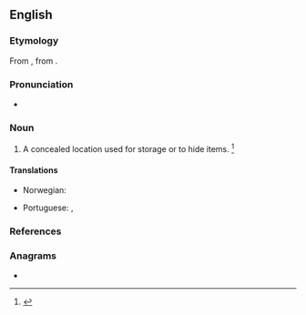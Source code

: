 ==English==

===Etymology===
From {{der|en|ML.|abditorium}}, from {{m|la|abdō||to hide}}.

===Pronunciation===
* {{a|US}} {{IPA|en|/ˈæb.dɪt.ɹi/|/ˈæb.dɪt.ə.ɹi/}}

===Noun===
{{en-noun|abditories}}

# {{lb|en|rare}} A concealed location used for storage or to hide items. {{defdate|mid 17th century}}<ref>{{R:SOED5|page=3}}</ref>

====Translations====
{{trans-top|place for hiding or preserving}}
* Norwegian: {{t|no|gjemmested|n}}
{{trans-mid}}
* Portuguese: {{t|pt|escondrijo}}, {{t+|pt|abditório|m}}
{{trans-bottom}}

===References===
<references/>

===Anagrams===
* {{anagrams|en|a=abdiorty|triabody}}